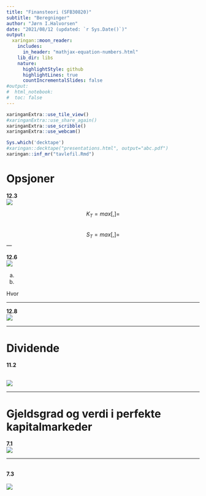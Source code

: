 ```yaml
---
title: "Finansteori (SFB30820)"
subtitle: "Beregninger"
author: "Jørn I.Halvorsen"
date: "2021/08/12 (updated: `r Sys.Date()`)"
output:
  xaringan::moon_reader:
    includes:
      in_header: "mathjax-equation-numbers.html"
    lib_dir: libs
    nature:
      highlightStyle: github
      highlightLines: true
      countIncrementalSlides: false
#output: 
#  html_notebook:
#  toc: false
---
```


```r
xaringanExtra::use_tile_view()
#xaringanExtra::use_share_again()
xaringanExtra::use_scribble()
xaringanExtra::use_webcam()
```

```r
Sys.which('decktape')
#xaringan::decktape("presentations.html", output="abc.pdf")
xaringan::inf_mr("tavlefil.Rmd")
```

# Opsjoner 
**12.3**
<br>
![](anb_oppgaver/12_3.png)
<br>

$$
K_T=max[,]=
$$
<br>
$$
S_T=max[,]=
$$
---

**12.6**
<br>
![](anb_oppgaver/12_6.png)
<br>

a.
\begin{equation}
m = \frac{A_0 (\theta-n)}{K_\theta-K_n}
\end{equation}
b.

\begin{equation}
K_0 = \frac{1}{1+r_f}[qK_\theta+(1-q)K_n]=\frac{}{}[] 
\end{equation}
Hvor
\begin{equation*}
q=\frac{1+r_f-n}{\theta-n}=... \\ (1-q)=\frac{\theta-1-r_f}{\theta-n} = ...
\end{equation*}

---

**12.8**
<br>
![](anb_oppgaver/12_8.png)
<br>

---

# Dividende
**11.2**

<br>
![](anb_oppgaver/11_2.png)
<br>


---

# Gjeldsgrad og verdi i perfekte kapitalmarkeder

**7.1**
<br>
![](anb_oppgaver/7_1.png)
<br>

---

<br>
**7.3**
<br>
<br>
![](anb_oppgaver/7_3.png)
<br>







